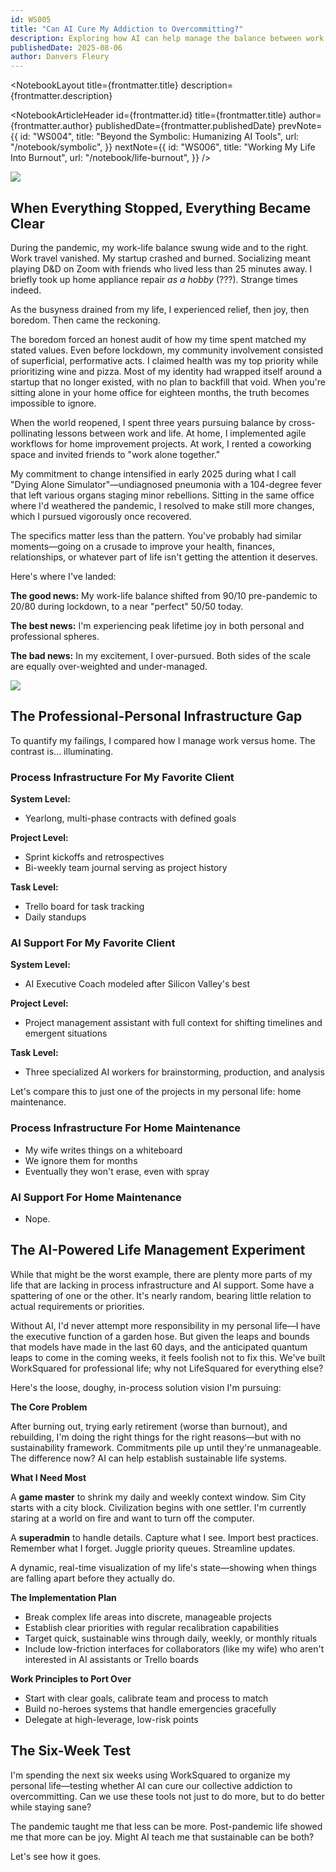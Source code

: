 ```yaml
---
id: WS005
title: "Can AI Cure My Addiction to Overcommitting?"
description: Exploring how AI can help manage the balance between work and life when you're overcommitted to both.
publishedDate: 2025-08-06
author: Danvers Fleury
---
```



<NotebookLayout 
  title={frontmatter.title}
  description={frontmatter.description}
>

<NotebookArticleHeader
  id={frontmatter.id}
  title={frontmatter.title}
  author={frontmatter.author}
  publishedDate={frontmatter.publishedDate}
  prevNote={{
    id: "WS004",
    title: "Beyond the Symbolic: Humanizing AI Tools",
    url: "/notebook/symbolic",
  }}
  nextNote={{
    id: "WS006",
    title: "Working My Life Into Burnout",
    url: "/notebook/life-burnout",
  }}
/>

<article class="prose prose-li:my-0 [&_li_ul]:mt-0 prose-compact prose-blockquote:font-normal prose-ul:mt-0">

![](/images/articles/overcommitting/Not_so_balanced.jpg)

## When Everything Stopped, Everything Became Clear

During the pandemic, my work-life balance swung wide and to the right. Work travel vanished. My startup crashed and burned. Socializing meant playing D&D on Zoom with friends who lived less than 25 minutes away. I briefly took up home appliance repair _as a hobby_ (???). Strange times indeed.

As the busyness drained from my life, I experienced relief, then joy, then boredom. Then came the reckoning.

The boredom forced an honest audit of how my time spent matched my stated values. Even before lockdown, my community involvement consisted of superficial, performative acts. I claimed health was my top priority while prioritizing wine and pizza. Most of my identity had wrapped itself around a startup that no longer existed, with no plan to backfill that void. When you're sitting alone in your home office for eighteen months, the truth becomes impossible to ignore.

When the world reopened, I spent three years pursuing balance by cross-pollinating lessons between work and life. At home, I implemented agile workflows for home improvement projects. At work, I rented a coworking space and invited friends to "work alone together."

My commitment to change intensified in early 2025 during what I call "Dying Alone Simulator"—undiagnosed pneumonia with a 104-degree fever that left various organs staging minor rebellions. Sitting in the same office where I'd weathered the pandemic, I resolved to make still more changes, which I pursued vigorously once recovered.

The specifics matter less than the pattern. You've probably had similar moments—going on a crusade to improve your health, finances, relationships, or whatever part of life isn't getting the attention it deserves.

Here's where I've landed:

**The good news:** My work-life balance shifted from 90/10 pre-pandemic to 20/80 during lockdown, to a near "perfect" 50/50 today.

**The best news:** I'm experiencing peak lifetime joy in both personal and professional spheres.

**The bad news:** In my excitement, I over-pursued. Both sides of the scale are equally over-weighted and under-managed.

![](/images/articles/overcommitting/work-life-scales.jpg)

## The Professional-Personal Infrastructure Gap

To quantify my failings, I compared how I manage work versus home. The contrast is... illuminating.

### Process Infrastructure For My Favorite Client

**System Level:**

- Yearlong, multi-phase contracts with defined goals

**Project Level:**

- Sprint kickoffs and retrospectives
- Bi-weekly team journal serving as project history

**Task Level:**

- Trello board for task tracking
- Daily standups

### AI Support For My Favorite Client

**System Level:**

- AI Executive Coach modeled after Silicon Valley's best

**Project Level:**

- Project management assistant with full context for shifting timelines and emergent situations

**Task Level:**

- Three specialized AI workers for brainstorming, production, and analysis

Let's compare this to just one of the projects in my personal life: home maintenance.

### Process Infrastructure For Home Maintenance

- My wife writes things on a whiteboard
- We ignore them for months
- Eventually they won't erase, even with spray

### AI Support For Home Maintenance

- Nope.

## The AI-Powered Life Management Experiment

While that might be the worst example, there are plenty more parts of my life that are lacking in process infrastructure and AI support. Some have a spattering of one or the other. It's nearly random, bearing little relation to actual requirements or priorities.

Without AI, I'd never attempt more responsibility in my personal life—I have the executive function of a garden hose. But given the leaps and bounds that models have made in the last 60 days, and the anticipated quantum leaps to come in the coming weeks, it feels foolish not to fix this. We've built WorkSquared for professional life; why not LifeSquared for everything else?

Here's the loose, doughy, in-process solution vision I'm pursuing:

**The Core Problem**

After burning out, trying early retirement (worse than burnout), and rebuilding, I'm doing the right things for the right reasons—but with no sustainability framework. Commitments pile up until they're unmanageable. The difference now? AI can help establish sustainable life systems.

**What I Need Most**

A **game master** to shrink my daily and weekly context window. Sim City starts with a city block. Civilization begins with one settler. I'm currently staring at a world on fire and want to turn off the computer.

A **superadmin** to handle details. Capture what I see. Import best practices. Remember what I forget. Juggle priority queues. Streamline updates.

A dynamic, real-time visualization of my life's state—showing when things are falling apart before they actually do.

**The Implementation Plan**

- Break complex life areas into discrete, manageable projects
- Establish clear priorities with regular recalibration capabilities
- Target quick, sustainable wins through daily, weekly, or monthly rituals
- Include low-friction interfaces for collaborators (like my wife) who aren't interested in AI assistants or Trello boards

**Work Principles to Port Over**

- Start with clear goals, calibrate team and process to match
- Build no-heroes systems that handle emergencies gracefully
- Delegate at high-leverage, low-risk points

## The Six-Week Test

I'm spending the next six weeks using WorkSquared to organize my personal life—testing whether AI can cure our collective addiction to overcommitting. Can we use these tools not just to do more, but to do better while staying sane?

The pandemic taught me that less can be more. Post-pandemic life showed me that more can be joy. Might AI teach me that sustainable can be both?

Let's see how it goes.

</article>

</NotebookLayout>
